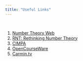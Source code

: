 ```yaml
---
title: "Useful Links"
---
```


<br>

(@) [Number Theory Web](http://www.numbertheory.org/ntw/web.html)
(@) [RNT: Rethinking Number Theory](https://sites.google.com/view/rethinkingnumbertheory/home)
(@) [CIMPA](https://www.cimpa.info/en)
(@) [OpenCourseWare](https://ocw.mit.edu/)
(@) [Carmin.tv](https://www.carmin.tv/en/)
